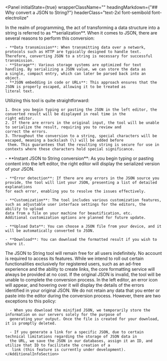 
<Panel
  initialState={true}
  wrapperClassName=""
  headingMarkdown={"## Why convert a JSON to String?"}
  headerClass="text-2xl font-semibold font-electrolize"
>
  <AdditionalInfoSection className="">
    In the realm of programming, the act of transforming a data structure into a string is referred to as **serialization**. When it 
    comes to JSON, there are several reasons to perform this conversion:

    - **Data transmission**: When transmitting data over a network, protocols such as HTTP are typically designed to handle text.
    Therefore, converting JSON to a string is necessary for successful transmission.
    - **Storage**: Various storage systems are optimized for text handling. By serializing a JSON value, we can store the data as 
    a single, compact entry, which can later be parsed back into an object.
    - **JSON embedding in code or URLs**: This approach ensures that the JSON is properly escaped, allowing it to be treated as 
    literal text.
  </AdditionalInfoSection>
</Panel>
<Panel
  initialState={true}
  wrapperClassName=""
  headingMarkdown={"## How does it work?"}
  headerClass="text-2xl font-semibold font-electrolize"
>
  <AdditionalInfoSection className="">
    Utilizing this tool is quite straightforward:

    1. Once you begin typing or pasting the JSON in the left editor, the converted result will be displayed in real time in the 
    right editor.
    2. If there are errors in the original input, the tool will be unable to serialize the result, requiring you to review and 
    correct the errors.
    3. Throughout the conversion to a string, special characters will be escaped, meaning a backslash (\) will be added before
     them. This guarantees that the resulting string is secure for use in contexts where these characters hold special significance.

  </AdditionalInfoSection>
</Panel>
<Panel
  initialState={true}
  wrapperClassName=""
  headingMarkdown={"## What features does this tool offer?"}
  headerClass="text-2xl font-semibold font-electrolize"
>
  <AdditionalInfoSection className="">
    - **Instant JSON to String conversion**: As you begin typing or pasting content into
    the left editor, the right editor will display the serialized version of your JSON.

    - **Error detection**: If there are any errors in the JSON source you
    provide, the tool will lint your JSON, presenting a list of detailed explanations
    for each error, enabling you to resolve the issues effectively.

    - **Customization**: The tool includes various customization features,
    such as adjustable user interface settings for the editors, the ability to upload
    data from a file on your machine for beautification, etc.
    Additional customization options are planned for future update.

    - **Upload Data**: You can choose a JSON file from your device, and it
    will be automatically converted to JSON.

    - **Download**: You can download the formatted result if you wish to share it.

  </AdditionalInfoSection>
</Panel>
<FaqSection>
  <Panel
    initialState={false}
    wrapperClassName=""
    headingMarkdown={"### Is this tool available for free? "}
    headerClass="text-xl font-semibold font-electrolize"
  >
    <AdditionalInfoSection className="">
      The JSON to String tool will remain free for all users indefinitely. No account is required to access its features. 
      While we intend to roll out certain functionalities exclusively for registered users, such as an ad-free experience 
      and the ability to create links, the core formatting service will always be provided at no cost.
    </AdditionalInfoSection>

  </Panel>
  <Panel
    initialState={false}
    wrapperClassName=""
    headingMarkdown={"### What happens if my JSON is invalid ?"}
    headerClass="text-xl font-semibold font-electrolize"
  >
    <AdditionalInfoSection className="">
      If the original JSON is invalid, the tool will be unable to complete the conversion process. In the left editor, 
      an error icon will appear, and hovering over it will display the details of the errors identified in your original JSON.
    </AdditionalInfoSection>

  </Panel>
    <Panel
    initialState={false}
    wrapperClassName=""
    headingMarkdown={"### Will my JSON data be stored somewhere when I convert it?"}
    headerClass="text-xl font-semibold font-electrolize"
  >
    <AdditionalInfoSection className="">
      We do not retain any data that you enter or paste into the editor during the conversion process. However, there are 
      two exceptions to this policy:

      - When you download the minified JSON, we temporarily store the information on our servers solely for the purpose of 
      generating your output. Once the file is created for your download, it is promptly deleted.

      - If you generate a link for a specific JSON, due to certain technical limitations regarding the storage of JSON data in 
      the URL, we save the JSON in our databases, assign it an ID, and utilize that ID to facilitate the creation of a
       link (this feature is currently under development).
    </AdditionalInfoSection>

  </Panel>
</FaqSection>
